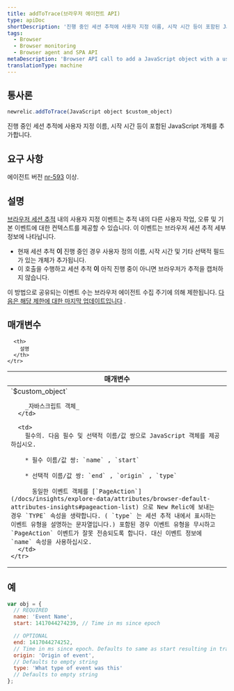 ```yaml
---
title: addToTrace(브라우저 에이전트 API)
type: apiDoc
shortDescription: '진행 중인 세션 추적에 사용자 지정 이름, 시작 시간 등이 포함된 JavaScript 개체를 추가합니다.'
tags:
  - Browser
  - Browser monitoring
  - Browser agent and SPA API
metaDescription: 'Browser API call to add a JavaScript object with a user-defined name, start time, etc. to a session trace already in progress.'
translationType: machine
---
```


## 통사론

```js
newrelic.addToTrace(JavaScript object $custom_object)
```

진행 중인 세션 추적에 사용자 지정 이름, 시작 시간 등이 포함된 JavaScript 개체를 추가합니다.

## 요구 사항

에이전트 버전 [nr-593](/docs/release-notes/new-relic-browser-release-notes/browser-agent-release-notes) 이상.

## 설명

[브라우저 세션 추적](/docs/browser/new-relic-browser/browser-pro-features/session-traces-exploring-webpages-life-cycle) 내의 사용자 지정 이벤트는 추적 내의 다른 사용자 작업, 오류 및 기본 이벤트에 대한 컨텍스트를 제공할 수 있습니다. 이 이벤트는 브라우저 세션 추적 세부 정보에 나타납니다.

* 현재 세션 추적 **이** 진행 중인 경우 사용자 정의 이름, 시작 시간 및 기타 선택적 필드가 있는 개체가 추가됩니다.
* 이 호출을 수행하고 세션 추적 **이** 아직 진행 중이 아니면 브라우저가 추적을 캡처하지 않습니다.

이 방법으로 공유되는 이벤트 수는 브라우저 에이전트 수집 주기에 의해 제한됩니다. [다음은 해당 제한에 대한 마지막 업데이트입니다](https://docs.newrelic.com/docs/release-notes/new-relic-browser-release-notes/browser-agent-release-notes/browser-agent-v1026/#:~:text=Adjusted%20PageAction%20limits,events%20per%20harvest) .

## 매개변수

<table>
  <thead>
    <tr>
      <th width="25%">
        매개변수
      </th>

      <th>
        설명
      </th>
    </tr>
  </thead>

  <tbody>
    <tr>
      <td>
        `$custom_object`

        _자바스크립트 객체_
      </td>

      <td>
        필수의. 다음 필수 및 선택적 이름/값 쌍으로 JavaScript 객체를 제공하십시오.

        * 필수 이름/값 쌍: `name` , `start`

        * 선택적 이름/값 쌍: `end` , `origin` , `type`

          동일한 이벤트 객체를 [`PageAction`](/docs/insights/explore-data/attributes/browser-default-attributes-insights#pageaction-list) 으로 New Relic에 보내는 경우 `TYPE` 속성을 생략합니다. ( `type` 는 세션 추적 내에서 표시하는 이벤트 유형을 설명하는 문자열입니다.) 포함된 경우 이벤트 유형을 무시하고 `PageAction` 이벤트가 잘못 전송되도록 합니다. 대신 이벤트 정보에 `name` 속성을 사용하십시오.
      </td>
    </tr>
  </tbody>
</table>

## 예

```js
var obj = {
  // REQUIRED
  name: 'Event Name',
  start: 1417044274239, // Time in ms since epoch

  // OPTIONAL
  end: 1417044274252,
  // Time in ms since epoch. Defaults to same as start resulting in trace object with a duration of zero.
  origin: 'Origin of event',
  // Defaults to empty string
  type: 'What type of event was this'
  // Defaults to empty string
};
```